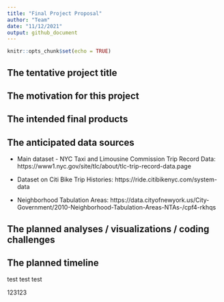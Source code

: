 ```yaml
---
title: "Final Project Proposal"
author: "Team"
date: "11/12/2021"
output: github_document
---
```


```r
knitr::opts_chunk$set(echo = TRUE)
```

## The tentative project title
## The motivation for this project
## The intended final products
## The anticipated data sources

* Main dataset - NYC Taxi and Limousine Commission Trip Record Data: https://www1.nyc.gov/site/tlc/about/tlc-trip-record-data.page

* Dataset on Citi Bike Trip Histories: https://ride.citibikenyc.com/system-data

* Neighborhood Tabulation Areas: https://data.cityofnewyork.us/City-Government/2010-Neighborhood-Tabulation-Areas-NTAs-/cpf4-rkhqs

## The planned analyses / visualizations / coding challenges
## The planned timeline


test test test

123123


